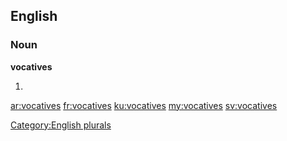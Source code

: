 ==English==

===Noun===
'''vocatives'''

# {{plural of|vocative}}

[[Category:English plurals]]

[[ar:vocatives]]
[[fr:vocatives]]
[[ku:vocatives]]
[[my:vocatives]]
[[sv:vocatives]]